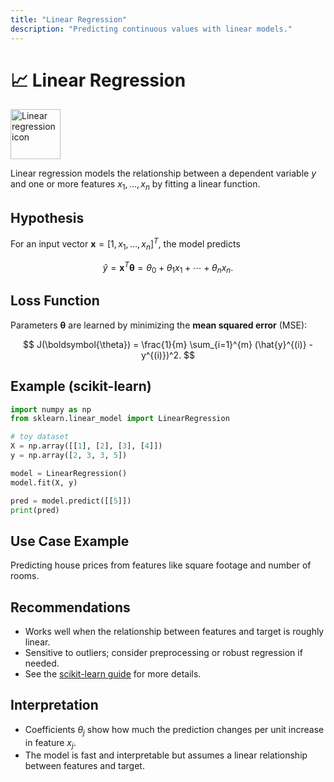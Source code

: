 ```yaml
---
title: "Linear Regression"
description: "Predicting continuous values with linear models."
---
```


# 📈 Linear Regression

<img src="../../images/supervised/linear-regression.svg" alt="Linear regression icon" width="80" />

Linear regression models the relationship between a dependent variable $y$ and one or more features $x_1, \dots, x_n$ by fitting a linear function.

## Hypothesis

For an input vector $\mathbf{x} = [1, x_1, \dots, x_n]^T$, the model predicts

$$
\hat{y} = \mathbf{x}^T \boldsymbol{\theta} = \theta_0 + \theta_1 x_1 + \cdots + \theta_n x_n.
$$

## Loss Function

Parameters $\boldsymbol{\theta}$ are learned by minimizing the **mean squared error** (MSE):

$$
J(\boldsymbol{\theta}) = \frac{1}{m} \sum_{i=1}^{m} (\hat{y}^{(i)} - y^{(i)})^2.
$$

## Example (scikit-learn)

```python
import numpy as np
from sklearn.linear_model import LinearRegression

# toy dataset
X = np.array([[1], [2], [3], [4]])
y = np.array([2, 3, 3, 5])

model = LinearRegression()
model.fit(X, y)

pred = model.predict([[5]])
print(pred)
```

## Use Case Example

Predicting house prices from features like square footage and number of rooms.

## Recommendations

- Works well when the relationship between features and target is roughly linear.
- Sensitive to outliers; consider preprocessing or robust regression if needed.
- See the [scikit-learn guide](https://scikit-learn.org/stable/modules/linear_model.html#ordinary-least-squares) for more details.

## Interpretation

- Coefficients $\theta_j$ show how much the prediction changes per unit increase in feature $x_j$.
- The model is fast and interpretable but assumes a linear relationship between features and target.
